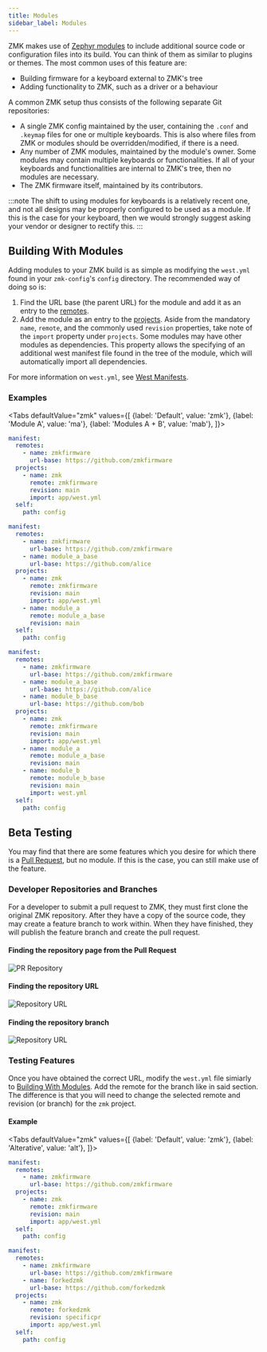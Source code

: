 ```yaml
---
title: Modules
sidebar_label: Modules
---
```



ZMK makes use of [Zephyr modules](https://docs.zephyrproject.org/3.5.0/develop/modules.html) to include additional source code or configuration files into its build. You can think of them as similar to plugins or themes. The most common uses of this feature are:

- Building firmware for a keyboard external to ZMK's tree
- Adding functionality to ZMK, such as a driver or a behaviour

A common ZMK setup thus consists of the following separate Git repositories:

- A single ZMK config maintained by the user, containing the `.conf` and `.keymap` files for one or multiple keyboards. This is also where files from ZMK or modules should be overridden/modified, if there is a need.
- Any number of ZMK modules, maintained by the module's owner. Some modules may contain multiple keyboards or functionalities. If all of your keyboards and functionalities are internal to ZMK's tree, then no modules are necessary.
- The ZMK firmware itself, maintained by its contributors.

:::note
The shift to using modules for keyboards is a relatively recent one, and not all designs may be properly configured to be used as a module. If this is the case for your keyboard, then we would strongly suggest asking your vendor or designer to rectify this.
:::

## Building With Modules

Adding modules to your ZMK build is as simple as modifying the `west.yml` found in your `zmk-config`'s `config` directory. The recommended way of doing so is:

1. Find the URL base (the parent URL) for the module and add it as an entry to the [remotes](https://docs.zephyrproject.org/3.5.0/develop/west/manifest.html#remotes).
2. Add the module as an entry to the [projects](https://docs.zephyrproject.org/3.5.0/develop/west/manifest.html#projects).
   Aside from the mandatory `name`, `remote`, and the commonly used `revision` properties, take note of the `import` property under `projects`. Some modules may have other modules as dependencies. This property allows the specifying of an additional west manifest file found in the tree of the module, which will automatically import all dependencies.

For more information on `west.yml`, see [West Manifests](https://docs.zephyrproject.org/3.5.0/develop/west/manifest.html).

### Examples

<Tabs
defaultValue="zmk"
values={[
{label: 'Default', value: 'zmk'},
{label: 'Module A', value: 'ma'},
{label: 'Modules A + B', value: 'mab'},
]}>
<TabItem value="zmk">

```yaml
manifest:
  remotes:
    - name: zmkfirmware
      url-base: https://github.com/zmkfirmware
  projects:
    - name: zmk
      remote: zmkfirmware
      revision: main
      import: app/west.yml
  self:
    path: config
```

</TabItem>
<TabItem value="ma">

```yaml
manifest:
  remotes:
    - name: zmkfirmware
      url-base: https://github.com/zmkfirmware
    - name: module_a_base
      url-base: https://github.com/alice
  projects:
    - name: zmk
      remote: zmkfirmware
      revision: main
      import: app/west.yml
    - name: module_a
      remote: module_a_base
      revision: main
  self:
    path: config
```

</TabItem>
<TabItem value="mab">

```yaml
manifest:
  remotes:
    - name: zmkfirmware
      url-base: https://github.com/zmkfirmware
    - name: module_a_base
      url-base: https://github.com/alice
    - name: module_b_base
      url-base: https://github.com/bob
  projects:
    - name: zmk
      remote: zmkfirmware
      revision: main
      import: app/west.yml
    - name: module_a
      remote: module_a_base
      revision: main
    - name: module_b
      remote: module_b_base
      revision: main
      import: west.yml
  self:
    path: config
```

</TabItem>
</Tabs>

## Beta Testing

You may find that there are some features which you desire for which there is a [Pull Request](https://github.com/zmkfirmware/zmk/pulls), but no module. If this is the case, you can still make use of the feature.

### Developer Repositories and Branches

For a developer to submit a pull request to ZMK, they must first clone the original ZMK repository. After they have a copy
of the source code, they may create a feature branch to work within. When they have finished, they will publish the feature
branch and create the pull request.

#### Finding the repository page from the Pull Request

![PR Repository](../assets/features/beta-testing/pr-repo-branch.png)

#### Finding the repository URL

![Repository URL](../assets/features/beta-testing/repo-url.png)

#### Finding the repository branch

![Repository URL](../assets/features/beta-testing/repo-branch.png)

### Testing Features

Once you have obtained the correct URL, modify the `west.yml` file simiarly to [Building With Modules](#building-with-modules). Add the remote for the branch like in said section. The difference is that you will need to change the selected remote and revision (or branch) for the `zmk` project.

#### Example

<Tabs
defaultValue="zmk"
values={[
{label: 'Default', value: 'zmk'},
{label: 'Alterative', value: 'alt'},
]}>
<TabItem value="zmk">

```yaml
manifest:
  remotes:
    - name: zmkfirmware
      url-base: https://github.com/zmkfirmware
  projects:
    - name: zmk
      remote: zmkfirmware
      revision: main
      import: app/west.yml
  self:
    path: config
```

</TabItem>
<TabItem value="alt">

```yaml
manifest:
  remotes:
    - name: zmkfirmware
      url-base: https://github.com/zmkfirmware
    - name: forkedzmk
      url-base: https://github.com/forkedzmk
  projects:
    - name: zmk
      remote: forkedzmk
      revision: specificpr
      import: app/west.yml
  self:
    path: config
```

</TabItem>
</Tabs>
